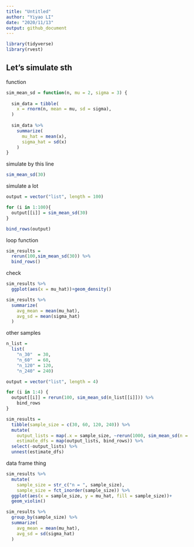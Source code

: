 ```yaml
---
title: "Untitled"
author: "Yiyao LI"
date: "2020/11/13"
output: github_document
---
```


```r
library(tidyverse)
library(rvest)
```

## Let's simulate sth

function

```r
sim_mean_sd = function(n, mu = 2, sigma = 3) {
  
  sim_data = tibble(
    x = rnorm(n, mean = mu, sd = sigma),
  )
  
  sim_data %>% 
    summarize(
      mu_hat = mean(x),
      sigma_hat = sd(x)
    )
}
```

simulate by this line

```r
sim_mean_sd(30)
```

simulate a lot

```r
output = vector("list", length = 100)

for (i in 1:100){
  output[[i]] = sim_mean_sd(30)
}

bind_rows(output)
```

loop function

```r
sim_results = 
  rerun(100,sim_mean_sd(30)) %>% 
  bind_rows()
```

check

```r
sim_results %>% 
  ggplot(aes(x = mu_hat))+geom_density()

sim_results %>% 
  summarize(
    avg_mean = mean(mu_hat),
    avg_sd = mean(sigma_hat)
  )


```

other samples

```r
n_list = 
  list(
    "n_30"  = 30, 
    "n_60"  = 60, 
    "n_120" = 120, 
    "n_240" = 240)

output = vector("list", length = 4)

for (i in 1:4) {
  output[[i]] = rerun(100, sim_mean_sd(n_list[[i]])) %>% 
    bind_rows
}
```

```r
sim_results = 
  tibble(sample_size = c(30, 60, 120, 240)) %>% 
  mutate(
    output_lists = map(.x = sample_size, ~rerun(1000, sim_mean_sd(n = .x))),
    estimate_dfs = map(output_lists, bind_rows)) %>% 
  select(-output_lists) %>% 
  unnest(estimate_dfs)
```

data frame thing

```r
sim_results %>% 
  mutate(
    sample_size = str_c("n = ", sample_size),
    sample_size = fct_inorder(sample_size)) %>% 
  ggplot(aes(x = sample_size, y = mu_hat, fill = sample_size))+
  geom_violin()
```

```r
sim_results %>% 
  group_by(sample_size) %>% 
  summarize(
    avg_mean = mean(mu_hat),
    avg_sd = sd(sigma_hat)
  )
```

